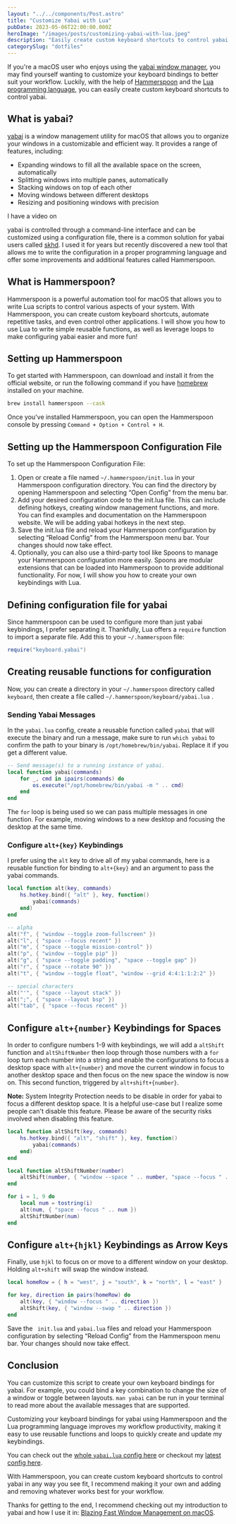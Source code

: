 ```yaml
---
layout: "../../components/Post.astro"
title: "Customize Yabai with Lua"
pubDate: 2023-05-06T22:00:00.000Z
heroImage: "/images/posts/customizing-yabai-with-lua.jpeg"
description: "Easily create custom keyboard shortcuts to control yabai with Hammerspoon and the Lua programming language"
categorySlug: "dotfiles"
---
```


If you're a macOS user who enjoys using the [yabai window manager](https://duckduckgo.com/?q=yabai&ia=web), you may find yourself wanting to customize your keyboard bindings to better suit your workflow. Luckily, with the help of [Hammerspoon](https://www.hammerspoon.org/) and the [Lua programming language](https://www.lua.org/), you can easily create custom keyboard shortcuts to control yabai.

## What is yabai?

[yabai](https://github.com/koekeishiya/yabai) is a window management utility for macOS that allows you to organize your windows in a customizable and efficient way. It provides a range of features, including:

- Expanding windows to fill all the available space on the screen, automatically
- Splitting windows into multiple panes, automatically
- Stacking windows on top of each other
- Moving windows between different desktops
- Resizing and positioning windows with precision

I have a video on

yabai is controlled through a command-line interface and can be customized using a configuration file, there is a common solution for yabai users called [skhd](https://github.com/koekeishiya/skhd). I used it for years but recently discovered a new tool that allows me to write the configuration in a proper programming language and offer some improvements and additional features called Hammerspoon.

## What is Hammerspoon?

Hammerspoon is a powerful automation tool for macOS that allows you to write Lua scripts to control various aspects of your system. With Hammerspoon, you can create custom keyboard shortcuts, automate repetitive tasks, and even control other applications. I will show you how to use Lua to write simple reusable functions, as well as leverage loops to make configuring yabai easier and more fun!

## Setting up Hammerspoon

To get started with Hammerspoon, can download and install it from the official website, or run the following command if you have [homebrew](https://brew.sh/) installed on your machine.

```sh
brew install hammerspoon --cask
```

Once you've installed Hammerspoon, you can open the Hammerspoon console by pressing `Command + Option + Control + H`.

## Setting up the Hammerspoon Configuration File

To set up the Hammerspoon Configuration File:

1. Open or create a file named ﻿`~/.hammerspoon/init.lua` in your Hammerspoon configuration directory. You can find the directory by opening Hammerspoon and selecting “Open Config” from the menu bar.
2. Add your desired configuration code to the ﻿init.lua file. This can include defining hotkeys, creating window management functions, and more. You can find examples and documentation on the Hammerspoon website. We will be adding yabai hotkeys in the next step.
3. Save the ﻿init.lua file and reload your Hammerspoon configuration by selecting “Reload Config” from the Hammerspoon menu bar. Your changes should now take effect.
4. Optionally, you can also use a third-party tool like Spoons to manage your Hammerspoon configuration more easily. Spoons are modular extensions that can be loaded into Hammerspoon to provide additional functionality. For now, I will show you how to create your own keybindings with Lua.

## Defining configuration file for yabai

Since hammerspoon can be used to configure more than just yabai keybindings, I prefer separating it. Thankfully, Lua offers a `require` function to import a separate file. Add this to your `~/.hammerspoon` file:

```lua title="~/.hammerspoon/keyboard/init.lua"
require("keyboard.yabai")
```

## Creating reusable functions for configuration

Now, you can create a directory in your `~/.hammerspoon` directory called `keyboard`, then create a file called `~/.hammerspoon/keyboard/yabai.lua` .

### Sending Yabai Messages

In the `yabai.lua` config, create a reusable function called `yabai` that will execute the binary and run a message, make sure to run `which yabai` to confirm the path to your binary is `/opt/homebrew/bin/yabai`. Replace it if you get a different value.

```lua title="~/.hammerspoon/keyboard/yabai.lua"
-- Send message(s) to a running instance of yabai.
local function yabai(commands)
	for _, cmd in ipairs(commands) do
		os.execute("/opt/homebrew/bin/yabai -m " .. cmd)
	end
end
```

The `for` loop is being used so we can pass multiple messages in one function. For example, moving windows to a new desktop and focusing the desktop at the same time.

### Configure `alt+{key}` Keybindings

I prefer using the `alt` key to drive all of my yabai commands, here is a reusable function for binding to `alt+{key}` and an argument to pass the yabai commands.

```lua title="~/.hammerspoon/keyboard/yabai.lua"
local function alt(key, commands)
	hs.hotkey.bind({ "alt" }, key, function()
		yabai(commands)
	end)
end

-- alpha
alt("f", { "window --toggle zoom-fullscreen" })
alt("l", { "space --focus recent" })
alt("m", { "space --toggle mission-control" })
alt("p", { "window --toggle pip" })
alt("g", { "space --toggle padding", "space --toggle gap" })
alt("r", { "space --rotate 90" })
alt("t", { "window --toggle float", "window --grid 4:4:1:1:2:2" })

-- special characters
alt("'", { "space --layout stack" })
alt(";", { "space --layout bsp" })
alt("tab", { "space --focus recent" })
```

## Configure `alt+{number}` Keybindings for Spaces

In order to configure numbers 1-9 with keybindings, we will add a `altShift` function and `altShiftNumber` then loop through those numbers with a `for` loop turn each number into a string and enable the configurations to focus a desktop space with `alt+{number}` and move the current window in focus to another desktop space and then focus on the new space the window is now on. This second function, triggered by `alt+shift+{number}`.

**Note:** System Integrity Protection needs to be disable in order for yabai to focus a different desktop space. It is a helpful use-case but I realize some people can't disable this feature. Please be aware of the security risks involved when disabling this feature.

```lua title="~/.hammerspoon/keyboard/yabai.lua"
local function altShift(key, commands)
	hs.hotkey.bind({ "alt", "shift" }, key, function()
		yabai(commands)
	end)
end

local function altShiftNumber(number)
	altShift(number, { "window --space " .. number, "space --focus " .. number })
end

for i = 1, 9 do
	local num = tostring(i)
	alt(num, { "space --focus " .. num })
	altShiftNumber(num)
end
```

## Configure `alt+{hjkl}` Keybindings as Arrow Keys

Finally, use `hjkl` to focus on or move to a different window on your desktop. Holding `alt+shift` will swap the window instead.

```lua title="~/.hammerspoon/keyboard/yabai.lua"
local homeRow = { h = "west", j = "south", k = "north", l = "east" }

for key, direction in pairs(homeRow) do
	alt(key, { "window --focus " .. direction })
	altShift(key, { "window --swap " .. direction })
end
```

Save the ` init.lua` and `yabai.lua` files and reload your Hammerspoon configuration by selecting “Reload Config” from the Hammerspoon menu bar. Your changes should now take effect.

## Conclusion

You can customize this script to create your own keyboard bindings for yabai. For example, you could bind a key combination to change the size of a window or toggle between layouts. `man yabai` can be run in your terminal to read more about the available messages that are supported.

Customizing your keyboard bindings for yabai using Hammerspoon and the Lua programming language improves my workflow productivity, making it easy to use reusable functions and loops to quickly create and update my keybindings.

You can check out the [whole `yabai.lua` config here](https://github.com/joshmedeski/dotfiles/blob/a1713162226f770fdd27178947fefbdefc6fff2f/.hammerspoon/keyboard/yabai.lua#L12) or checkout my [latest config here](https://github.com/joshmedeski/dotfiles/blob/main/.hammerspoon/keyboard/yabai.lua).

With Hammerspoon, you can create custom keyboard shortcuts to control yabai in any way you see fit, I recommend making it your own and adding and removing whatever works best for your workflow.

Thanks for getting to the end, I recommend checking out my introduction to yabai and how I use it in: [Blazing Fast Window Management on macOS](/posts/blazing-fast-window-management-on-macos/).
